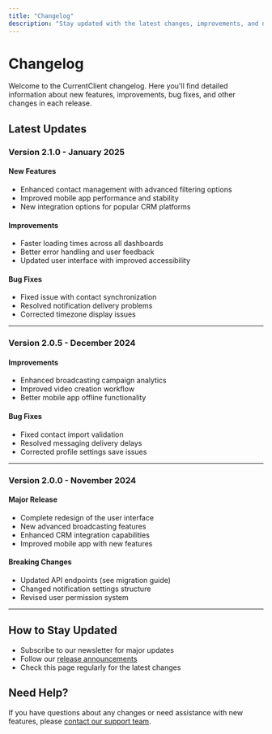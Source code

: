 ```yaml
---
title: "Changelog"
description: "Stay updated with the latest changes, improvements, and new features in CurrentClient"
---
```


# Changelog

Welcome to the CurrentClient changelog. Here you'll find detailed information about new features, improvements, bug fixes, and other changes in each release.

## Latest Updates

### Version 2.1.0 - January 2025

#### New Features
- Enhanced contact management with advanced filtering options
- Improved mobile app performance and stability
- New integration options for popular CRM platforms

#### Improvements
- Faster loading times across all dashboards
- Better error handling and user feedback
- Updated user interface with improved accessibility

#### Bug Fixes
- Fixed issue with contact synchronization
- Resolved notification delivery problems
- Corrected timezone display issues

---

### Version 2.0.5 - December 2024

#### Improvements
- Enhanced broadcasting campaign analytics
- Improved video creation workflow
- Better mobile app offline functionality

#### Bug Fixes
- Fixed contact import validation
- Resolved messaging delivery delays
- Corrected profile settings save issues

---

### Version 2.0.0 - November 2024

#### Major Release
- Complete redesign of the user interface
- New advanced broadcasting features
- Enhanced CRM integration capabilities
- Improved mobile app with new features

#### Breaking Changes
- Updated API endpoints (see migration guide)
- Changed notification settings structure
- Revised user permission system

---

## How to Stay Updated

- Subscribe to our newsletter for major updates
- Follow our [release announcements](https://www.currentclient.com/changelog)
- Check this page regularly for the latest changes

## Need Help?

If you have questions about any changes or need assistance with new features, please [contact our support team](mailto:dustin@currentclient.com).